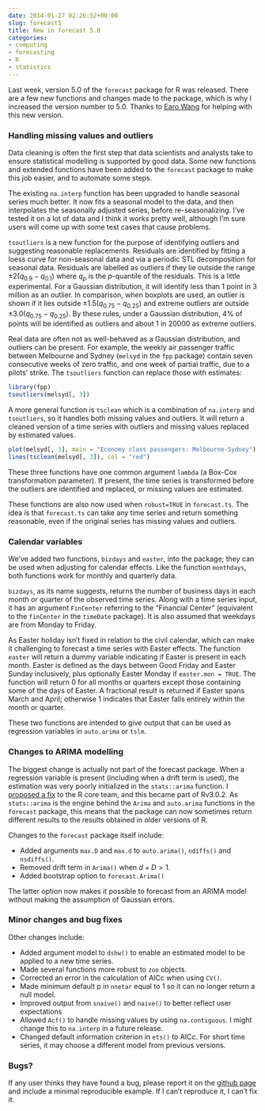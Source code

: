 ```yaml
---
date: 2014-01-27 02:26:52+00:00
slug: forecast5
title: New in forecast 5.0
categories:
- computing
- forecasting
- R
- statistics
---
```


Last week, version 5.0 of the `forecast` package for R was released. There are a few new functions and changes made to the package, which is why I increased the version number to 5.0. Thanks to [Earo Wang](http://earo.me) for helping with this new version.

<!-- more -->

### Handling missing values and outliers

Data cleaning is often the first step that data scientists and analysts take to ensure statistical modelling is supported by good data. Some new functions and extended functions have been added to the `forecast` package to make this job easier, and to automate some steps.

The existing `na.interp` function has been upgraded to handle seasonal series much better. It now fits a seasonal model to the data, and then interpolates the seasonally adjusted series, before re-seasonalizing. I've tested it on a lot of data and I think it works pretty well, although I'm sure users will come up with some test cases that cause problems.

`tsoutliers` is a new function for the purpose of identifying outliers and suggesting reasonable replacements. Residuals are identified by fitting a loess curve for non-seasonal data and via a periodic STL decomposition for seasonal data. Residuals are labelled as outliers if they lie outside the range $\pm{2}(q_{0.9}-q_{0.1})$ where $q_{p}$ is the $p$-quantile of the residuals. This is a little experimental. For a Gaussian distribution, it will identify less than 1 point in 3 million as an outlier. In comparison, when boxplots are used, an outlier is shown if it lies outside $\pm{1.5}(q_{0.75}-q_{0.25})$ and extreme outliers are outside $\pm{3.0}(q_{0.75}-q_{0.25})$. By these rules, under a Gaussian distribution, 4% of points will be identified as outliers and about 1 in 20000 as extreme outliers.

Real data are often not as well-behaved as a Gaussian distribution, and outliers can be present. For example, the weekly air passenger traffic between Melbourne and Sydney (`melsyd` in the `fpp` package) contain seven consecutive weeks of zero traffic, and one week of partial traffic, due to a pilots' strike. The `tsoutliers` function can replace those with estimates:

```r
library(fpp)
tsoutliers(melsyd[, 3])
```

A more general function is `tsclean` which is a combination of `na.interp` and `tsoutliers`, so it handles both missing values and outliers. It will return a cleaned version of a time series with outliers and missing values replaced by estimated values.

```r
plot(melsyd[, 3], main = "Economy class passengers: Melbourne-Sydney")
lines(tsclean(melsyd[, 3]), col = "red")
```

These three functions have one common argument `lambda` (a Box-Cox transformation parameter). If present, the time series is transformed before the outliers are identified and replaced, or missing values are estimated.

These functions are also now used when `robust=TRUE` in `forecast.ts`. The idea is that `forecast.ts` can take any time series and return something reasonable, even if the original series has missing values and outliers.

### Calendar variables

We've added two functions, `bizdays` and `easter`, into the package; they can be used when adjusting for calendar effects. Like the function `monthdays`, both functions work for monthly and quarterly data.

`bizdays`, as its name suggests, returns the number of business days in each month or quarter of the observed time series. Along with a time series input, it has an argument `FinCenter` referring to the "Financial Center" (equivalent to the `finCenter` in the `timeDate` package). It is also assumed that weekdays are from Monday to Friday.

As Easter holiday isn't fixed in relation to the civil calendar, which can make it challenging to forecast a time series with Easter effects. The function `easter` will return a dummy variable indicating if Easter is present in each month. Easter is defined as the days between Good Friday and Easter Sunday inclusively, plus optionally Easter Monday if `easter.mon = TRUE`. The function will return 0 for all months or quarters except those containing some of the days of Easter. A fractional result is returned if Easter spans March and April; otherwise 1 indicates that Easter falls entirely within the month or quarter.

These two functions are intended to give output that can be used as regression variables in `auto.arima` or `tslm`.

### Changes to ARIMA modelling

The biggest change is actually not part of the forecast package. When a regression variable is present (including when a drift term is used), the estimation was very poorly initialized in the `stats::arima` function. I [proposed a fix](https://bugs.r-project.org/bugzilla3/show_bug.cgi?id=15396) to the R core team, and this became part of Rv3.0.2. As `stats::arima` is the engine behind the `Arima` and `auto.arima` functions in the `forecast` package, this means that the package can now sometimes return different results to the results obtained in older versions of R.

Changes to the `forecast` package itself include:

  * Added arguments `max.D` and `max.d` to `auto.arima()`, `ndiffs()` and `nsdiffs()`.
  * Removed drift term in `Arima()` when $d+D>1$.
  * Added bootstrap option to `forecast.Arima()`

The latter option now makes it possible to forecast from an ARIMA model without making the assumption of Gaussian errors.

### Minor changes and bug fixes

Other changes include:

  * Added argument model to `dshw()` to enable an estimated model to be applied to a new time series.
  * Made several functions more robust to `zoo` objects.
  * Corrected an error in the calculation of AICc when using `CV()`.
  * Made minimum default p in `nnetar` equal to 1 so it can no longer return a null model.
  * Improved output from `snaive()` and `naive()` to better reflect user expectations
  * Allowed `Acf()` to handle missing values by using `na.contiguous`. I might change this to `na.interp` in a future release.
  * Changed default information criterion in `ets()` to AICc. For short time series, it may choose a different model from previous versions.

### Bugs?

If any user thinks they have found a bug, please report it on the [github page](http://github.com/robjhyndman/forecast/issues?labels=bug&state=open) and include a minimal reproducible example. If I can't reproduce it, I can't fix it.
